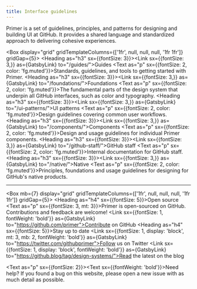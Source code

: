 ```yaml
---
title: Interface guidelines
---
```



<Box mb={6}>
  <Text as="p" sx={{m: 0, fontSize: 3}}>
    Primer is a set of guidelines, principles, and patterns for designing and building UI at GitHub. It provides a shared language and standardized approach to delivering cohesive experiences.
  </Text>
</Box>

<Box display="grid" gridTemplateColumns={['1fr', null, null, null, '1fr 1fr']} gridGap={5}>
  <Box>
    <Heading as="h3" sx={{fontSize: 3}}><Link sx={{fontSize: 3,}} as={GatsbyLink} to="/guides/">Guides</Link></Heading>
    <Text as="p" sx={{fontSize: 2, color: 'fg.muted'}}>Standards, guidelines, and tools to getting started with Primer.</Text>
  </Box>
  <Box>
    <Heading as="h3" sx={{fontSize: 3}}><Link sx={{fontSize: 3,}} as={GatsbyLink} to="/foundations/">Foundations</Link></Heading>
    <Text as="p" sx={{fontSize: 2, color: 'fg.muted'}}>The fundamental parts of the design system that underpin all GitHub interfaces, such as color and typography.</Text>
  </Box>
  <Box>
    <Heading as="h3" sx={{fontSize: 3}}><Link sx={{fontSize: 3,}} as={GatsbyLink} to="/ui-patterns/">UI patterns</Link></Heading>
    <Text as="p" sx={{fontSize: 2, color: 'fg.muted'}}>Design guidelines covering common user workflows.</Text>
  </Box>
  <Box>
    <Heading as="h3" sx={{fontSize: 3}}><Link sx={{fontSize: 3,}} as={GatsbyLink} to="/components/">Components</Link></Heading>
    <Text as="p" sx={{fontSize: 2, color: 'fg.muted'}}>Design and usage guidelines for individual Primer components.</Text>
  </Box>
  <Box>
    <Heading as="h3" sx={{fontSize: 3}}><Link sx={{fontSize: 3,}} as={GatsbyLink} to="/github-staff/">GitHub staff</Link></Heading>
    <Text as="p" sx={{fontSize: 2, color: 'fg.muted'}}>Internal documentation for GitHub staff.</Text>
  </Box>
  <Box>
    <Heading as="h3" sx={{fontSize: 3}}><Link sx={{fontSize: 3,}} as={GatsbyLink} to="/native/">Native</Link></Heading>
    <Text as="p" sx={{fontSize: 2, color: 'fg.muted'}}>Principles, foundations and usage guidelines for designing for GitHub's native products.</Text>
  </Box>
</Box>

<hr /> 

<Box mb={7} display="grid" gridTemplateColumns={['1fr', null, null, null, '1fr 1fr']} gridGap={5}>
  <Box>
    <Heading as="h4" sx={{fontSize: 5}}>Open source</Heading>
    <Text as="p" sx={{fontSize: 3, mt: 3}}>Primer is open-sourced on GitHub. Contributions and feedback are welcome!</Text>
    <Link sx={{fontSize: 1, fontWeight: 'bold'}} as={GatsbyLink} to="https://github.com/primer">Contribute on GitHub</Link>
  </Box>
  <Box>
    <Heading as="h4" sx={{fontSize: 5}}>Stay up to date</Heading>
    <Link sx={{fontSize: 1, display: 'block', mt: 3, mb: 2, fontWeight: 'bold'}} as={GatsbyLink} to="https://twitter.com/githubprimer">Follow us on Twitter</Link>
    <Link sx={{fontSize: 1, display: 'block',  fontWeight: 'bold'}} as={GatsbyLink} to="https://github.blog/tag/design-systems/">Read the latest on the blog</Link>
  </Box>
</Box>

<Text as="p" sx={{fontSize: 2}}><Text sx={{fontWeight: 'bold'}}>Need help?</Text> If you found a bug on this website, please <Link as={GatsbyLink} to="https://github.com/primer/design/issues/new">open a new issue</Link> with as much detail as possible.</Text>